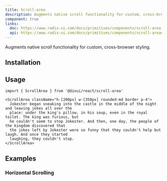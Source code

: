 ```yaml
---
title: Scroll-area
description: Augments native scroll functionality for custom, cross-browser styling.
component: true
links:
  doc: https://www.radix-ui.com/docs/primitives/components/scroll-area
  api: https://www.radix-ui.com/docs/primitives/components/scroll-area#api-reference
---
```


Augments native scroll functionality for custom, cross-browser styling.


<Example path="ui/scroll-area-demo" />

## Installation


<InstallationGuide path="ui/scroll-area" />

## Usage

```tsx
import { ScrollArea } from '@dinui/react/scroll-area'
```

```tsx
<ScrollArea className="h-[200px] w-[350px] rounded-md border p-4">
  Jokester began sneaking into the castle in the middle of the night and leaving jokes all over the
  place: under the king's pillow, in his soup, even in the royal toilet. The king was furious, but
  he couldn't seem to stop Jokester. And then, one day, the people of the kingdom discovered that
  the jokes left by Jokester were so funny that they couldn't help but laugh. And once they started
  laughing, they couldn't stop.
</ScrollArea>
```

## Examples

### Horizontal Scrolling

<Example path="ui/scroll-area-horizontal-demo" />

